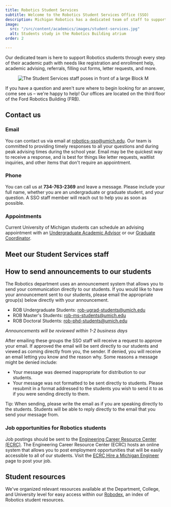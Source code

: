 ```yaml
---
title: Robotics Student Services
subtitle: Welcome to the Robotics Student Services Office (SSO)
description: Michigan Robotics has a dedicated team of staff to support students in their academic and professional development, including academic advising, career services, events, and more.
image:
  src: "/src/content/academics/images/student-services.jpg"
  alt: Students study in the Robotics Building atrium
order: 2

---
```




Our dedicated team is here to support Robotics students through every step of their academic path with needs like registration and enrollment help, academic advising, referrals, filling out forms, letter requests, and more. 

<figure>
<Image 
    src={studentServices} 
    alt="The Student Services staff poses in front of a large Block M" 
    class="float-right md:m-4 w-full md:w-1/2 h-auto dark:brightness-90"
/>
</figure>

If you have a question and aren't sure where to begin looking for an answer, come see us – we're happy to help! Our offices are located on the third floor of the Ford Robotics Building (FRB). 






## Contact us

### Email
You can contact us via email at robotics-sso@umich.edu. Our team is committed to providing timely responses to all your questions and during peak advising times during the school year. Email may be the quickest way to receive a response, and is best for things like letter requests, waitlist inquiries, and other items that don't require an appointment.

### Phone
You can call us at **734-763-2369** and leave a message. Please include your full name, whether you are an undergraduate or graduate student, and your question. A SSO staff member will reach out to help you as soon as possible. 

### Appointments

Current University of Michigan students can schedule an advising appointment with an [Undergraduate Academic Advisor](https://robotics.umich.edu/academics/undergraduate/advising/) or our [Graduate Coordinator](https://robotics.umich.edu/academics/graduate/graduate-advising#graduate-program-coordinator).

## Meet our Student Services staff

<StaffList />

## How to send announcements to our students

The Robotics department uses an announcement system that allows you to send your communication directly to our students.  If you would like to have your announcement sent to our students, please email the appropriate group(s) below directly with your announcement.

- ROB Undergraduate Students: rob-ugrad-students@umich.edu
- ROB Master's Students: rob-ms-students@umich.edu
- ROB Doctoral Students: rob-phd-students@umich.edu

*Announcements will be reviewed within 1-2 business days*

After emailing these groups the SSO staff will receive a request to approve your email.  If approved the email will be sent directly to our students and viewed as coming directly from you, the sender.  If denied, you will receive an email letting you know and the reason why.  Some reasons a message might be denied include:

<ul>
<li>Your message was deemed inappropriate for distribution to our students.</li>
<li>Your message was not formatted to be sent directly to students.  Please resubmit in a format addressed to the students you wish to send it to as if you were sending directly to them.</li>
</ul>

Tip: When sending, please write the email as if you are speaking directly to the students. Students will be able to reply directly to the email that you send your message from.

### Job opportunities for Robotics students
  Job postings should be sent to the <a href="https://career.engin.umich.edu/">Engineering Career Resource Center (ECRC)</a>. The Engineering Career Resource Center (ECRC) hosts an online system that allows you to post employment opportunities that will be easily accessible to all of our students. Visit the <a href="https://career.engin.umich.edu/employers/engagement/#jobs">ECRC Hire a Michigan Engineer</a> page to post your job.


## Student resources

We've organized relevant resources available at the Department, College, and University level for easy access within our [Robodex](/academics/student-services/robodex), an index of Robotics student resources.